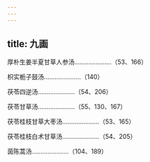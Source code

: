```yaml
---
---
---
```

title: 九画
---



厚朴生姜半夏甘草人参汤…………………（53、166）

枳实栀子鼓汤…………………（140）

茯苓四逆汤…………………（54、206）

茯苓甘草汤…………………（55、130、167）

茯苓桂枝甘草大枣汤…………………（53、165）

茯苓桂枝白术甘草汤…………………（54、205）

茵陈蒿汤…………………（104、189）
